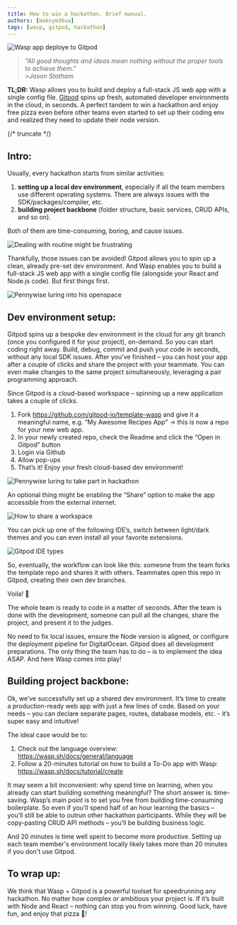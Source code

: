 ```yaml
---
title: How to win a hackathon. Brief manual.
authors: [maksym36ua]
tags: [wasp, gitpod, hackathon]
---
```



![Wasp app deploye to Gitpod](../static/img/gitpod-hackathon-preview.png)

> _"All good thoughts and ideas mean nothing without the proper tools to achieve them."_<br /> >_Jason Statham_

**TL;DR:** Wasp allows you to build and deploy a full-stack JS web app with a single config file. [Gitpod](https://gitpod.io/) spins up fresh, automated developer environments in the cloud, in seconds. A perfect tandem to win a hackathon and enjoy free pizza even before other teams even started to set up their coding env and realized they need to update their node version.

{/* truncate */}

<WaspIntro />

<InBlogCta />

## Intro:

Usually, every hackathon starts from similar activities:<br />

1. **setting up a local dev environment**, especially if all the team members use different operating systems. There are always issues with the SDK/packages/compiler, etc.<br />
2. **building project backbone** (folder structure, basic services, CRUD APIs, and so on).

Both of them are time-consuming, boring, and cause issues.

![Dealing with routine might be frustrating](../static/img/I-quit.gif)

Thankfully, those issues can be avoided! Gitpod allows you to spin up a clean, already pre-set dev environment. And Wasp enables you to build a full-stack JS web app with a single config file (alongside your React and Node.js code). But first things first.

![Pennywise luring into his openspace](../static/img/hackathon-pennywise.jpg)

## Dev environment setup:

Gitpod spins up a bespoke dev environment in the cloud for any git branch (once you configured it for your project), on-demand. So you can start coding right away. Build, debug, commit and push your code in seconds, without any local SDK issues. After you’ve finished – you can host your app after a couple of clicks and share the project with your teammate. You can even make changes to the same project simultaneously, leveraging a pair programming approach.

Since Gitpod is a cloud-based workspace – spinning up a new application takes a couple of clicks.

1. Fork https://github.com/gitpod-io/template-wasp and give it a meaningful name, e.g. “My Awesome Recipes App” -> this is now a repo for your new web app.<br />
2. In your newly created repo, check the Readme and click the “Open in Gitpod” button<br />
3. Login via Github<br />
4. Allow pop-ups<br />
5. That’s it! Enjoy your fresh cloud-based dev environment!<br />

![Pennywise luring to take part in hackathon](../static/img/gitpod-roadmap.png)

An optional thing might be enabling the “Share” option to make the app accessible from the external internet.

![How to share a workspace](../static/img/gitpod-share.jpg)

You can pick up one of the following IDE’s, switch between light/dark themes and you can even install all your favorite extensions.

![Gitpod IDE types](../static/img/gitpod-ide.jpg)

So, eventually, the workflow can look like this: someone from the team forks the template repo and shares it with others. Teammates open this repo in Gitpod, creating their own dev branches.

Voila! 🥳

The whole team is ready to code in a matter of seconds. After the team is done with the development, someone can pull all the changes, share the project, and present it to the judges.

No need to fix local issues, ensure the Node version is aligned, or configure the deployment pipeline for DigitalOcean. Gitpod does all development preparations. The only thing the team has to do – is to implement the idea ASAP. And here Wasp comes into play!

## Building project backbone:

Ok, we’ve successfully set up a shared dev environment. It’s time to create a production-ready web app with just a few lines of code. Based on your needs – you can declare separate pages, routes, database models, etc. - it’s super easy and intuitive!

The ideal case would be to:<br />

1. Check out the language overview: https://wasp.sh/docs/general/language <br />
2. Follow a 20-minutes tutorial on how to build a To-Do app with Wasp: https://wasp.sh/docs/tutorial/create <br />

It may seem a bit inconvenient: why spend time on learning, when you already can start building something meaningful? The short answer is: time-saving. Wasp’s main point is to set you free from building time-consuming boilerplate. So even if you’ll spend half of an hour learning the basics – you’ll still be able to outrun other hackathon participants. While they will be copy-pasting CRUD API methods – you’ll be building business logic.

And 20 minutes is time well spent to become more productive. Setting up each team member's environment locally likely takes more than 20 minutes if you don't use Gitpod.

## To wrap up:

We think that Wasp + Gitpod is a powerful toolset for speedrunning any hackathon. No matter how complex or ambitious your project is. If it’s built with Node and React – nothing can stop you from winning. Good luck, have fun, and enjoy that pizza 🍕!
